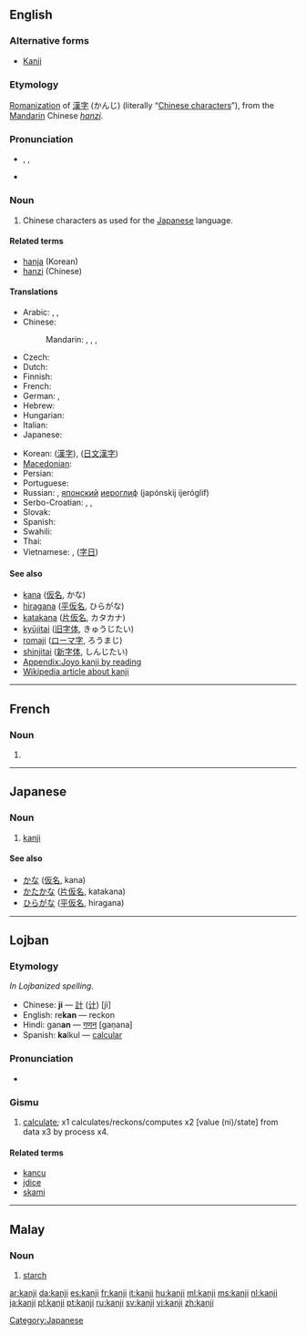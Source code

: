 ==English==
{{wikipedia|Kanji}}

===Alternative forms===
* [[Kanji]]

===Etymology===
[[romanization|Romanization]] of {{etyl|ja}} [[漢字]] (かんじ) (literally “[[Chinese character]]s”), from the [[Mandarin]] Chinese ''[[hanzi]]''.

===Pronunciation===
* {{enPR|kănji}}, {{IPA|/ˈkændʒi/}}, {{SAMPA|/"k{ndZi/}}
* {{rhymes|ændʒi}}

===Noun===
{{en-noun|kanji}}

# Chinese characters as used for the [[Japanese]] language.

====Related terms====
* [[hanja]] (Korean)
* [[hanzi]] (Chinese)

====Translations====
{{trans-top|Chinese characters in Japanese context}}
* Arabic: {{t|ar|كانجي|m|tr=kaanjiy}}, {{t|ar|طابع يابانية|m|tr=Taabi` yabaaniy}}, {{t|ar|حرف ياباني|m|tr=Harf yabaaniy}}
* Chinese:
*: Mandarin: {{qualifier|when used in Japanese}} {{t|cmn|日本漢字|sc=Hani}}, {{t|cmn|日本汉字|tr=Rìběn hànzì|sc=Hani}}, {{qualifier|any Chinese character}} {{t-|cmn|漢字|sc=Hani}}, {{t-|cmn|汉字|tr=hànzì|sc=Hani}}
* Czech: {{t|cs|kandži|m}}
* Dutch: {{t+|nl|kanji|n}}
* Finnish: {{t-|fi|kanji}}
* French: {{t|fr|kanji|m}}
* German: {{t+|de|Kanji|n}}, {{t|de|japanisches Zeichen|n}}
* Hebrew: {{t|he|קאנג'י}}
* Hungarian: {{t+|hu|kandzsi}}
* Italian: {{t+|it|kanji|m}}
* Japanese: {{t+|ja|漢字|tr=かんじ, kanji}}
{{trans-mid}}
* Korean: {{qualifier|any Chinese character}} {{t+|ko|한자|tr=hanja|sc=Hang}} ([[漢字]]), {{t|ko|일문 한자|tr=ilmun hanja|sc=Hang}} ([[日文漢字]])
* [[Macedonian]]: {{t|mk|канџи|m|tr=kandží}}
* Persian: {{t|fa|کانجی|tr=kânji}}
* Portuguese: {{t|pt|kanji|m}}
* Russian: {{t+|ru|кандзи|m|tr=kandzí}}, [[японский]] [[иероглиф]] (japónskij ijeróglif) {{m}}
* Serbo-Croatian: {{t|sh|канђи|m|sc=Cyrl|xs=Serbo-Croatian}}, {{t|sh|kanđi|m|xs=Serbo-Croatian}}, {{t|sh|kanji|m|xs=Serbo-Croatian}}
* Slovak: {{t|sk|kandži|m}}
* Spanish: {{t|es|carácter japonés|m}}
* Swahili: {{t|sw|kanji}}
* Thai: {{t|th|คันจิ|tr=kan-jì}}
* Vietnamese: {{t|vi|Chữ Kanji|xs=Vietnamese}}, {{t|vi|chữ Nhật|xs=Vietnamese}} ([[字日]])
{{trans-bottom}}

====See also====
* [[kana]] ([[仮名]], かな)
* [[hiragana]] ([[平]][[仮名]], ひらがな)
* [[katakana]] ([[片仮名]], カタカナ)
* [[kyūjitai]] ([[旧字体]], きゅうじたい)
* [[romaji]] ([[ローマ字]], ろうまじ)
* [[shinjitai]] ([[新字体]], しんじたい)
* [[Appendix:Joyo kanji by reading]]
* [[w:Kanji|Wikipedia article about kanji]]

----

==French==

===Noun===
{{fr-noun|m}}

# {{l|en|kanji}}

----

==Japanese==

===Noun===
{{ja-noun|r|hira=かんじ}}

# {{ja-def|漢字}} [[kanji#English|kanji]]

====See also====
* [[かな]] ([[仮名]], kana)
* [[かたかな]] ([[片仮名]], katakana)
* [[ひらがな]] ([[平仮名]], hiragana)

----

==Lojban==

===Etymology===
''In Lojbanized spelling.''
* Chinese: '''ji''' — [[計]] ([[计]]) [jì]
* English: re'''kan''' — reckon
* Hindi: gan'''an''' — [[गणन]] [gaṇana]
* Spanish: '''ka'''lkul — [[calcular]]

===Pronunciation===
* {{IPA|/ˈkanʒji/|lang=jbo}}

===Gismu===
{{jbo-gismu|kaj|}}

# [[calculate]]; x1 calculates/reckons/computes x2 [value (ni)/state] from data x3 by process x4.

====Related terms====
* [[kancu]]
* [[jdice]]
* [[skami]]

----

==Malay==

===Noun===
{{infl|ms|noun}}

# [[starch]]

[[Category:Japanese]]

[[ar:kanji]]
[[da:kanji]]
[[es:kanji]]
[[fr:kanji]]
[[it:kanji]]
[[hu:kanji]]
[[ml:kanji]]
[[ms:kanji]]
[[nl:kanji]]
[[ja:kanji]]
[[pl:kanji]]
[[pt:kanji]]
[[ru:kanji]]
[[sv:kanji]]
[[vi:kanji]]
[[zh:kanji]]